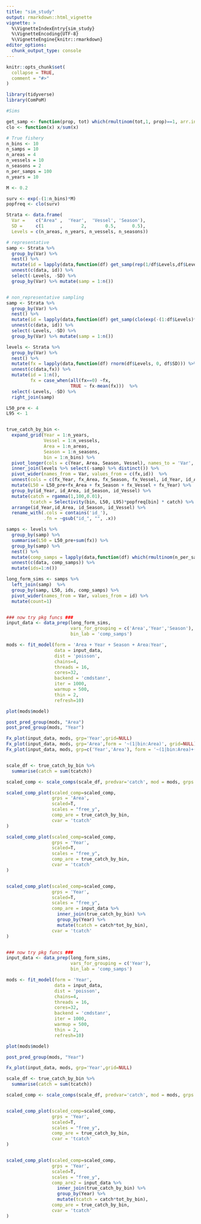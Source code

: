 ```yaml
---
title: "sim_study"
output: rmarkdown::html_vignette
vignette: >
  %\VignetteIndexEntry{sim_study}
  %\VignetteEncoding{UTF-8}
  %\VignetteEngine{knitr::rmarkdown}
editor_options: 
  chunk_output_type: console
---
```


```r
knitr::opts_chunk$set(
  collapse = TRUE,
  comment = "#>"
)
```

```r
library(tidyverse)
library(ComPoM)

#Sims

get_samp <- function(prop, tot) which(rmultinom(tot,1, prop)==1, arr.ind = T)[,1]
clo <- function(x) x/sum(x)

# True fishery
n_bins <- 10
n_samps = 10
n_areas = 4
n_vessels = 10
n_seasons = 2
n_per_samps = 100
n_years = 10

M <- 0.2

surv <- exp(-(1:n_bins)*M)
popfreq <- clo(surv)

Strata <- data.frame(
  Var =    c("Area" ,  'Year',  'Vessel', 'Season'),
  SD =     c(1      ,       2,       0.5,      0.5),
  Levels = c(n_areas, n_years, n_vessels, n_seasons))

# representative
samp <- Strata %>%
  group_by(Var) %>%
  nest() %>%
  mutate(id = lapply(data,function(df) get_samp(rep(1/df$Levels,df$Levels), n_samps*n_years))) %>%
  unnest(c(data, id)) %>%
  select(-Levels, -SD) %>%
  group_by(Var) %>% mutate(samp = 1:n())


# non_representative sampling
samp <- Strata %>%
  group_by(Var) %>%
  nest() %>%
  mutate(id = lapply(data,function(df) get_samp(clo(exp(-(1:df$Levels)*1/df$Levels)), n_samps*n_years))) %>%
  unnest(c(data, id)) %>%
  select(-Levels, -SD) %>%
  group_by(Var) %>% mutate(samp = 1:n())

levels <- Strata %>% 
  group_by(Var) %>% 
  nest() %>%
  mutate(fx = lapply(data,function(df) rnorm(df$Levels, 0, df$SD))) %>%
  unnest(c(data,fx)) %>%
  mutate(id = 1:n(),
         fx = case_when(all(fx==0) ~fx,
                        TRUE ~ fx-mean(fx)))  %>%
  select(-Levels, -SD) %>%
  right_join(samp)

L50_pre <- 4
L95 <- 1


true_catch_by_bin <- 
  expand_grid(Year = 1:n_years,
              Vessel = 1:n_vessels,
              Area = 1:n_areas,
              Season = 1:n_seasons,
              bin = 1:n_bins) %>%
  pivot_longer(cols = c(Year, Area, Season, Vessel), names_to = 'Var', values_to = 'id') %>%
  inner_join(levels %>% select(-samp) %>% distinct()) %>% 
  pivot_wider(names_from = Var, values_from = c(fx,id))  %>% 
  unnest(cols = c(fx_Year, fx_Area, fx_Season, fx_Vessel, id_Year, id_Area, id_Season, id_Vessel)) %>%
  mutate(L50 = L50_pre+fx_Area + fx_Season + fx_Vessel + fx_Year) %>%
  group_by(id_Year, id_Area, id_Season, id_Vessel) %>%
  mutate(catch = rgamma(1,100,0.01),
         tcatch = Selectivity(bin, L50, L95)*popfreq[bin] * catch) %>%
  arrange(id_Year,id_Area, id_Season, id_Vessel) %>% 
  rename_with(.cols = contains('id_'), 
              .fn = ~gsub("id_", "", .x))

samps <- levels %>%
  group_by(samp) %>%
  summarise(L50 = L50_pre+sum(fx)) %>%
  group_by(samp) %>%
  nest() %>%
  mutate(comp_samps = lapply(data,function(df) which(rmultinom(n_per_samps,1, Selectivity(1:n_bins,df$L50, L95)*popfreq)==1, arr.ind = T)[,1])) %>%
  unnest(c(data, comp_samps)) %>%
  mutate(ids=1:n())

long_form_sims <- samps %>%
  left_join(samp)  %>%
  group_by(samp, L50, ids, comp_samps) %>%
  pivot_wider(names_from = Var, values_from = id) %>%
  mutate(count=1)


### now try pkg funcs ###
input_data <- data_prep(long_form_sims,
                        vars_for_grouping = c('Area','Year','Season'),
                        bin_lab = 'comp_samps')

mods <- fit_model(form = 'Area + Year + Season + Area:Year',
                  data = input_data,
                  dist = 'poisson',
                  chains=4,
                  threads = 16,
                  cores=32,
                  backend = 'cmdstanr',
                  iter = 1000,
                  warmup = 500,
                  thin = 2,
                  refresh=10)

plot(mods$model)

post_pred_group(mods, "Area")
post_pred_group(mods, "Year")

Fx_plot(input_data, mods, grp='Year',grid=NULL)
Fx_plot(input_data, mods, grp='Area',form = '~(1|bin:Area)', grid=NULL)
Fx_plot(input_data, mods, grp=c('Year','Area'), form = '~(1|bin:Area)+(1|bin:Area:Year)', grid=c('Year','Area'))


scale_df <- true_catch_by_bin %>% 
  summarise(catch = sum(tcatch)) 

scaled_comp <- scale_comps(scale_df, predvar='catch', mod = mods, grps = c('Area','Year','Season'))

scaled_comp_plot(scaled_comp=scaled_comp, 
                 grps = 'Area', 
                 scaled=T, 
                 scales = "free_y",
                 comp_are = true_catch_by_bin,
                 cvar = 'tcatch'
)

scaled_comp_plot(scaled_comp=scaled_comp, 
                 grps = 'Year', 
                 scaled=T, 
                 scales = "free_y",
                 comp_are = true_catch_by_bin,
                 cvar = 'tcatch'
)


scaled_comp_plot(scaled_comp=scaled_comp, 
                 grps = 'Year', 
                 scaled=T, 
                 scales = "free_y",
                 comp_are = input_data %>% 
                   inner_join(true_catch_by_bin) %>% 
                   group_by(Year) %>% 
                   mutate(tcatch = catch*tot_by_bin),
                 cvar = 'tcatch'
)


### now try pkg funcs ###
input_data <- data_prep(long_form_sims,
                        vars_for_grouping = c('Year'),
                        bin_lab = 'comp_samps')

mods <- fit_model(form = 'Year',
                  data = input_data,
                  dist = 'poisson',
                  chains=4,
                  threads = 16,
                  cores=32,
                  backend = 'cmdstanr',
                  iter = 1000,
                  warmup = 500,
                  thin = 2,
                  refresh=10)

plot(mods$model)

post_pred_group(mods, "Year")

Fx_plot(input_data, mods, grp='Year',grid=NULL)

scale_df <- true_catch_by_bin %>% 
  summarise(catch = sum(tcatch)) 

scaled_comp <- scale_comps(scale_df, predvar='catch', mod = mods, grps = c('Year'))


scaled_comp_plot(scaled_comp=scaled_comp, 
                 grps = 'Year', 
                 scaled=T, 
                 scales = "free_y",
                 comp_are = true_catch_by_bin,
                 cvar = 'tcatch'
)


scaled_comp_plot(scaled_comp=scaled_comp, 
                 grps = 'Year', 
                 scaled=T, 
                 scales = "free_y",
                 comp_are2 = input_data %>% 
                   inner_join(true_catch_by_bin) %>% 
                   group_by(Year) %>% 
                   mutate(tcatch = catch*tot_by_bin),
                 comp_are = true_catch_by_bin,
                 cvar = 'tcatch'
)


```
